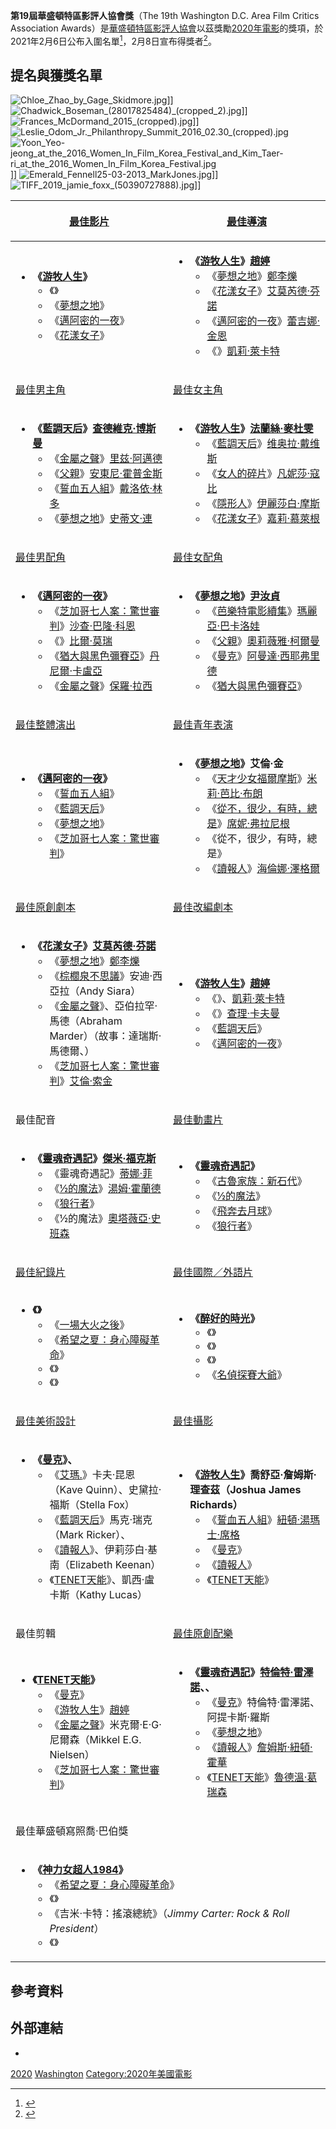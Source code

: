 {{noteTA
|G1=Movie
|G2=Show
|1=zh-tw:深夜裡的美味祕方;zh-hk:第一犢之味;zh-hans:第一头牛;
|2=zh-tw:夢想之地;zh-hk:農情家園;
|3=zh-hk:查特域克·保斯曼;zh-tw:查德維克·博斯曼;zh-hans:查德维克·博斯曼;
|4=zh-tw:父親;zh-hk:爸爸可否不要老;zh-hans:困在时间里的父亲;
|5=zh-tw:人生觸礁時;zh-hk:家庭變幻時;zh-cn:触礁;
|7=zh-tw:讀報人;zh-cn:世界新闻;zh-hk:結叛同行;zh-sg:来自世界的消息;zh-my:来自世界的消息;
|8=zh-tw:一場大火之後;zh-cn:集体;zh-hk:醫官同謀;
|9=zh-tw:希望之夏：身心障礙革命;zh-hk:希望之夏：殘疾起革命;zh-cn:残疾营地;zh-hans:希望之夏：身心障碍革命;
|10=zh-tw:爺爺的死亡排練;zh-hk:老豆已死;zh-hans:迪克·约翰逊的去世;
|11=zh:名偵探賽大爺;zh-hk:臨時偵探無限耆;
|12=zh-tw:蕾吉娜·金恩;zh-hk:雷珍娜·京;zh-cn:雷吉娜·金;
|14=zh-tw:夢想之地;zh-hk:農情家園;zh-hans:米纳里;
|15=zh-cn:耶稣是我同伙;zh-tw:猶大與黑色彌賽亞;
|16=zh-tw:哭泣的憂羅娜;zh-cn:哭泣的女人;
}}
{{Infobox film awards
| number = 19
| award = [[華盛頓特區影評人協會|華盛頓特區影評人協會獎]]
| caption = 
| date = {{Start date|2021|2|8}}
| site = [[美國|美國]][[華盛頓哥倫比亞特區|華盛頓哥倫比亞特區]]
| best_film = 《[[無依之地|游牧人生]]》
| most_wins = 《游牧人生》（5）
| most_nominations = 《[[夢想之地|夢想之地]]》（8）
| host =
| director = 
| network =
| duration = 
| ratings = 
| last = {{le|2019年華盛頓特區影評人協會獎|Washington D.C. Area Film Critics Association Awards 2019|18屆}}
| next = [[2021年華盛頓特區影評人協會獎|20屆]]
}}
'''第19屆華盛頓特區影評人協會獎'''（The 19th Washington D.C. Area Film Critics Association Awards）是[[華盛頓特區影評人協會|華盛頓特區影評人協會]]以茲獎勵[[2020年電影|2020年電影]]的獎項，於2021年2月6日公布入圍名單<ref>{{cite web|url=http://www.dcfilmcritics.com/awards/ |archiveurl=https://web.archive.org/web/20210207011951/http://www.dcfilmcritics.com/awards/ |title=The 2020 WAFCA Awards |publisher=[[華盛頓特區影評人協會|華盛頓特區影評人協會]] |date=2021-02-06 |accessdate=2021-02-07 |archivedate=2021-02-07 |deadurl=yes}}</ref>，2月8日宣布得獎者<ref>{{cite web|url=http://www.dcfilmcritics.com/awards/|archive-url=https://web.archive.org/web/20210208193649/http://www.dcfilmcritics.com/awards/|title=The 2020 WAFCA Awards|publisher=華盛頓特區影評人協會|date=2021-02-08|accessdate=2021-02-08|archivedate=2021-02-08|dead-url=yes}}</ref>。

== 提名與獲獎名單 ==
[[File:Chloe_Zhao_by_Gage_Skidmore.jpg|thumb]]]]
[[File:Chadwick_Boseman_(28017825484)_(cropped_2).jpg|thumb]]]]
[[File:Frances_McDormand_2015_(cropped).jpg|thumb]]]]
[[File:Leslie_Odom_Jr._Philanthropy_Summit_2016_02.30_(cropped).jpg|thumb]]
[[File:Yoon_Yeo-jeong_at_the_2016_Women_In_Film_Korea_Festival_and_Kim_Taer-ri_at_the_2016_Women_In_Film_Korea_Festival.jpg|thumb]]]]
[[File:Emerald_Fennell25-03-2013_MarkJones.jpg|thumb]]]]
[[File:TIFF_2019_jamie_foxx_(50390727888).jpg|thumb]]]]

{|class="wikitable"
! width="50%"|[[華盛頓影評人協會獎最佳影片|最佳影片]]
! width="50%"|[[華盛頓影評人協會獎最佳導演|最佳導演]]
|-
| valign="top"|
*'''《[[無依之地|游牧人生]]》'''
**《{{le|深夜裡的美味祕方|First Cow}}》
**《[[夢想之地|夢想之地]]》
**《[[邁阿密的一夜|邁阿密的一夜]]》
**《[[前程似錦的女孩|花漾女子]]》
| valign="top"|
*'''《[[無依之地|游牧人生]]》[[趙婷_(導演)|趙婷]]'''
**《[[夢想之地|夢想之地]]》[[鄭李爍|鄭李爍]]
**《[[前程似錦的女孩|花漾女子]]》[[艾莫芮德·芬諾|艾莫芮德·芬諾]]
**《[[邁阿密的一夜|邁阿密的一夜]]》[[蕾吉娜·金|蕾吉娜·金恩]]
**《{{le|深夜裡的美味祕方|First Cow}}》[[凱莉·萊卡特|凱莉·萊卡特]]
|-
! [[華盛頓影評人協會獎最佳男主角|最佳男主角]]
! [[華盛頓影評人協會獎最佳女主角|最佳女主角]]
|-
| valign="top"|
*'''《[[藍調天后|藍調天后]]》[[查德維克·博斯曼|查德維克·博斯曼]]'''
**《[[金屬之聲|金屬之聲]]》[[里兹·阿邁德|里兹·阿邁德]]
**《[[父親_(2020年電影)|父親]]》[[安東尼·霍普金斯|安東尼·霍普金斯]]
**《[[誓血五人組|誓血五人組]]》[[德爾羅伊·林多|戴洛依·林多]]
**《[[夢想之地|夢想之地]]》[[史蒂文·連|史蒂文·連]]
| valign="top"|
*'''《[[無依之地|游牧人生]]》[[法蘭絲·麥杜雯|法蘭絲·麥杜雯]]'''
**《[[藍調天后|藍調天后]]》[[维奥拉·戴维斯|维奥拉·戴维斯]]
**《[[女人的碎片|女人的碎片]]》[[凡妮莎·寇比|凡妮莎·寇比]]
**《[[隱形人_(2020年電影)|隱形人]]》[[伊麗莎白·莫斯|伊麗莎白·摩斯]]
**《[[前程似錦的女孩|花漾女子]]》[[嘉莉·慕萊根|嘉莉·慕萊根]]
|-
! [[華盛頓影評人協會獎最佳男配角|最佳男配角]]
! [[華盛頓影評人協會獎最佳女配角|最佳女配角]]
|-
| valign="top"|
*'''《[[邁阿密的一夜|邁阿密的一夜]]》{{le|小萊斯利·奧多姆|Leslie Odom Jr.}}'''
**《[[芝加哥七人案：驚世審判|芝加哥七人案：驚世審判]]》[[沙查·巴隆·科恩|沙查·巴隆·科恩]]
**《{{le|人生觸礁時|On the Rocks (film)}}》[[比爾·莫瑞|比爾·莫瑞]]
**《[[猶大與黑色彌賽亞|猶大與黑色彌賽亞]]》[[丹尼爾·卡盧亞|丹尼爾·卡盧亞]]
**《[[金屬之聲|金屬之聲]]》[[保羅·拉西|保羅·拉西]]
| valign="top"|
*'''《[[夢想之地|夢想之地]]》[[尹汝貞|尹汝貞]]'''
**《[[芭樂特電影續集|芭樂特電影續集]]》[[瑪麗亞·巴卡洛娃|瑪麗亞·巴卡洛娃]]
**《[[父親_(2020年電影)|父親]]》[[奧莉薇雅·柯爾曼|奧莉薇雅·柯爾曼]]
**《[[曼克_(電影)|曼克]]》[[阿曼達·西耶弗里德|阿曼達·西耶弗里德]]
**《[[猶大與黑色彌賽亞|猶大與黑色彌賽亞]]》{{le|多米妮可·斐許巴克|Dominique Fishback}}
|-
! [[華盛頓影評人協會獎最佳群戲|最佳整體演出]]
! [[華盛頓影評人協會獎最佳突破演技|最佳青年表演]]
|-
| valign="top"|
*'''《[[邁阿密的一夜|邁阿密的一夜]]》'''
**《[[誓血五人組|誓血五人組]]》
**《[[藍調天后|藍調天后]]》
**《[[夢想之地|夢想之地]]》
**《[[芝加哥七人案：驚世審判|芝加哥七人案：驚世審判]]》
| valign="top"|
*'''《[[夢想之地|夢想之地]]》艾倫·金'''
**《[[天才少女福爾摩斯_(電影)|天才少女福爾摩斯]]》[[米莉·芭比·布朗|米莉·芭比·布朗]]
**《[[從不，很少，有時，總是|從不，很少，有時，總是]]》[[西德尼·弗拉尼根|席妮·弗拉尼根]]
**《從不，很少，有時，總是》{{le|塔莉亞·萊德|Talia Ryder}}
**《[[世界新聞_(電影)|讀報人]]》[[海倫娜·澤格爾|海倫娜·澤格爾]]
|-
! [[華盛頓影評人協會獎最佳原創劇本|最佳原創劇本]]
! [[華盛頓影評人協會獎最佳改編劇本|最佳改編劇本]]
|-
| valign="top"|
*'''《[[前程似錦的女孩|花漾女子]]》[[艾莫芮德·芬諾|艾莫芮德·芬諾]]'''
**《[[夢想之地|夢想之地]]》[[鄭李爍|鄭李爍]]
**《[[棕櫚泉_(電影)|棕櫚泉不思議]]》安迪·西亞拉（Andy Siara）
**《[[金屬之聲|金屬之聲]]》{{le|達瑞斯·馬德爾|Darius Marder}}、亞伯拉罕·馬德（Abraham Marder）（故事：達瑞斯·馬德爾、{{le|德瑞克·奇安佛蘭斯|Derek Cianfrance}}）
**《[[芝加哥七人案：驚世審判|芝加哥七人案：驚世審判]]》[[艾倫·索金|艾倫·索金]]
| valign="top"|
*'''《[[無依之地|游牧人生]]》[[趙婷_(導演)|趙婷]]'''
**《{{le|深夜裡的美味祕方|First Cow}}》{{le|喬納森·雷蒙|Jonathan Raymond|喬恩·雷蒙}}、[[凱莉·萊卡特|凱莉·萊卡特]]
**《{{le|我想結束這一切|I'm Thinking of Ending Things}}》[[查理·卡夫曼|查理·卡夫曼]]
**《[[藍調天后|藍調天后]]》{{le|魯本·聖地牙哥-哈德森|Ruben Santiago-Hudson}}
**《[[邁阿密的一夜|邁阿密的一夜]]》{{le|肯普·包沃斯|Kemp Powers}}
|-
! 最佳配音
! [[華盛頓影評人協會獎最佳動畫片|最佳動畫片]]
|-
| valign="top"|
*'''《[[靈魂奇遇記|靈魂奇遇記]]》[[傑米·福克斯|傑米·福克斯]]'''
**《靈魂奇遇記》[[蒂娜·菲|蒂娜·菲]]
**《[[½的魔法|½的魔法]]》[[湯姆·赫蘭德|湯姆·霍蘭德]]
**《[[狼行者|狼行者]]》{{le|荷諾·奈福塞|Honor Kneafsey}}
**《½的魔法》[[奧克塔維亞·斯賓塞|奧塔薇亞·史班森]]
| valign="top"|
*'''《[[靈魂奇遇記|靈魂奇遇記]]》'''
**《[[古魯家族：新石代|古魯家族：新石代]]》
**《[[½的魔法|½的魔法]]》
**《[[飛奔去月球|飛奔去月球]]》
**《[[狼行者|狼行者]]》
|-
! [[華盛頓影評人協會獎最佳紀錄片|最佳紀錄片]]
! [[華盛頓影評人協會獎最佳外語片|最佳國際／外語片]]
|-
| valign="top"|
*'''《{{le|新世代公民|Boys State (film)}}》'''
**《[[一場大火之後|一場大火之後]]》
**《[[希望之夏：身心障礙革命|希望之夏：身心障礙革命]]》
**《{{le|爺爺的死亡排練|Dick Johnson Is Dead}}》
**《{{le|談 (電影)|Time (2020 film)|-{zh-hant:談;zh-hans:天穆;}-}}》
| valign="top"|
*'''《[[醉好的時光|醉好的時光]]》'''
**《{{le|殺戮荒村|Bacurau}}》
**《{{le|哭泣的女人 (2019年電影)|La Llorona (2019 film)|哭泣的女人}}》
**《{{le|國王之夜|Night of the Kings}}》
**《[[名偵探賽大爺|名偵探賽大爺]]》
|-
! [[華盛頓影評人協會獎最佳藝術指導|最佳美術設計]]
! [[華盛頓影評人協會獎最佳攝影|最佳攝影]]
|-
| valign="top"|
*'''《[[曼克_(電影)|曼克]]》{{le|唐納德·格雷厄姆·伯特|Donald Graham Burt}}、{{le|尚·帕卡萊|Jan Pascale}}'''
**《[[艾瑪.|艾瑪.]]》卡夫·昆恩（Kave Quinn）、史黛拉·福斯（Stella Fox）
**《[[藍調天后|藍調天后]]》馬克·瑞克（Mark Ricker）、{{le|凱倫·歐哈拉|Karen O'Hara}}
**《[[世界新聞_(電影)|讀報人]]》{{le|大衛·克蘭克|David Crank}}、伊莉莎白·基南（Elizabeth Keenan）
**《[[TENET天能|TENET天能]]》{{le|納森·克羅利|Nathan Crowley}}、凱西·盧卡斯（Kathy Lucas）
| valign="top"|
*'''《[[無依之地|游牧人生]]》喬舒亞·詹姆斯·理查茲（Joshua James Richards）'''
**《[[誓血五人組|誓血五人組]]》[[紐頓·湯瑪士·席格|紐頓·湯瑪士·席格]]
**《[[曼克_(電影)|曼克]]》{{le|艾瑞克·梅塞施密特|Erik Messerschmidt}}
**《[[世界新聞_(電影)|讀報人]]》{{le|達魯休·沃爾斯基|Dariusz Wolski}}
**《[[TENET天能|TENET天能]]》{{le|霍伊特·范·霍伊特瑪|Hoyte van Hoytema}}
|-
! 最佳剪輯
! [[華盛頓影評人協會獎最佳配樂|最佳原創配樂]]
|-
| valign="top"|
*'''《[[TENET天能|TENET天能]]》{{le|珍妮佛·蓮|Jennifer Lame}}'''
**《[[曼克_(電影)|曼克]]》{{le|柯克·巴克斯特|Kirk Baxter}}
**《[[無依之地|游牧人生]]》[[趙婷_(導演)|趙婷]]
**《[[金屬之聲|金屬之聲]]》米克爾·E·G·尼爾森（Mikkel E.G. Nielsen）
**《[[芝加哥七人案：驚世審判|芝加哥七人案：驚世審判]]》{{le|艾倫·鮑姆加登|Alan Baumgarten}}
| valign="top"|
*'''《[[靈魂奇遇記|靈魂奇遇記]]》[[特倫特·雷澤諾|特倫特·雷澤諾]]、{{le|阿提卡斯·羅斯|Atticus Ross}}、{{le|喬恩·巴蒂斯特|Jon Batiste}}'''
**《[[曼克_(電影)|曼克]]》特倫特·雷澤諾、阿提卡斯·羅斯
**《[[夢想之地|夢想之地]]》{{le|艾米利·莫澤里|Emile Mosseri}}
**《[[世界新聞_(電影)|讀報人]]》[[詹姆斯·紐頓·霍華|詹姆斯·紐頓·霍華]]
**《[[TENET天能|TENET天能]]》[[魯德溫·葛瑞森|魯德溫·葛瑞森]]
|-
! colspan=2|最佳華盛頓寫照喬·巴伯獎
|-
| valign="top" colspan=2|
*'''《[[神力女超人1984|神力女超人1984]]》'''
**《[[希望之夏：身心障礙革命|希望之夏：身心障礙革命]]》
**《{{le|進擊的正義|The Fight (2020 film)}}》
**《吉米·卡特：搖滾總統》（''Jimmy Carter: Rock & Roll President''）
**《{{le|約翰·劉易斯：好麻煩|John Lewis: Good Trouble}}》
|}

== 參考資料 ==
{{reflist}}

== 外部連結 ==
*{{Official|http://www.dcfilmcritics.com/}}

{{華盛頓影評人協會獎}}

[[Category:華盛頓影評人協會獎|2020]]
[[Category:2020年電影獎項|Washington]]
[[Category:2020年美國電影|Category:2020年美國電影]]